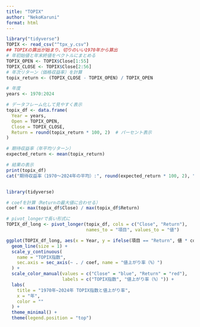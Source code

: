 ---
title: "TOPIX"
author: "NekoKaruni"
format: html
---

```{r}
library("tidyverse")
TOPIX <- read_csv("^tpx_y.csv")
## TOPIXの算出が始まり、切りのいい1970年から算出
# 年初始値と年末終値をベクトルにまとめる
TOPIX_OPEN <- TOPIX$Close[1:55]
TOPIX_CLOSE <- TOPIX$Close[2:56]
# 年次リターン（価格収益率）を計算
topix_return <- (TOPIX_CLOSE - TOPIX_OPEN) / TOPIX_OPEN

# 年度
years <- 1970:2024

# データフレーム化して見やすく表示
topix_df <- data.frame(
  Year = years,
  Open = TOPIX_OPEN,
  Close = TOPIX_CLOSE,
  Return = round(topix_return * 100, 2)  # パーセント表示
)

# 期待収益率（年平均リターン）
expected_return <- mean(topix_return)

# 結果の表示
print(topix_df)
cat("期待収益率（1970～2024年の平均）:", round(expected_return * 100, 2), "%\n")


library(tidyverse)

# coefを計算（Returnの最大値に合わせる）
coef <- max(topix_df$Close) / max(topix_df$Return)

# pivot_longerで長い形式に
TOPIX_df_long <- pivot_longer(topix_df, cols = c("Close", "Return"),
                              names_to = "項目", values_to = "値")

ggplot(TOPIX_df_long, aes(x = Year, y = ifelse(項目 == "Return", 値 * coef, 値), color = 項目)) +
  geom_line(size = 1) +
  scale_y_continuous(
    name = "TOPIX指数",
    sec.axis = sec_axis(~ . / coef, name = "値上がり率（%）")
  ) +
  scale_color_manual(values = c("Close" = "blue", "Return" = "red"),
                     labels = c("TOPIX指数", "値上がり率（%）")) +
  labs(
    title = "1970年~2024年 TOPIX指数と値上がり率",
    x = "年",
    color = ""
  ) +
  theme_minimal() +
  theme(legend.position = "top")

```